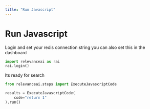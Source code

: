 ```yaml
---
title: "Run Javascript"
---
```


# Run Javascript
Login and set your redis connection string you can also set this in the dashboard
```python Python
import relevanceai as rai
rai.login()
```
Its ready for search
```python Python
from relevanceai.steps import ExecuteJavascriptCode

results = ExecuteJavascriptCode(
    code="return 1"
).run()
```